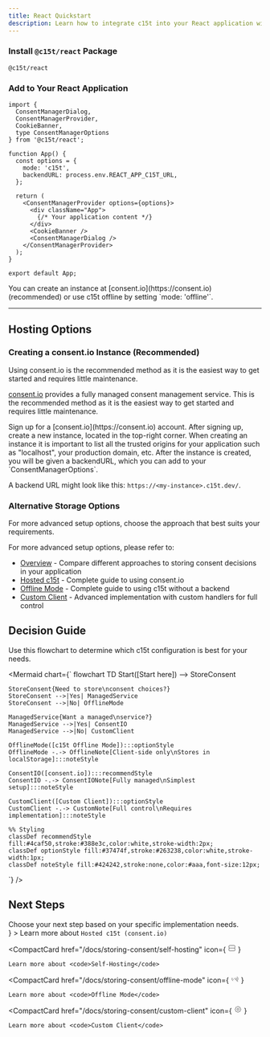 ```yaml
---
title: React Quickstart
description: Learn how to integrate c15t into your React application with this step-by-step guide. We'll cover installation, configuration, and basic usage.
---
```

<Steps>
<Step>
 
### Install `@c15t/react` Package
 ```package-install
 @c15t/react
 ```
</Step>
 
<Step>
 
### Add to Your React Application

```tsx title="src/App.jsx"
import { 
  ConsentManagerDialog,
  ConsentManagerProvider,
  CookieBanner,
  type ConsentManagerOptions
} from '@c15t/react';

function App() {
  const options = {
    mode: 'c15t', 
    backendURL: process.env.REACT_APP_C15T_URL,
  };

  return (
    <ConsentManagerProvider options={options}>
      <div className="App">
        {/* Your application content */}
      </div>
      <CookieBanner />
      <ConsentManagerDialog />
    </ConsentManagerProvider>
  );
}

export default App;
```

<Callout type="tip">
You can create an instance at [consent.io](https://consent.io) (recommended) or use c15t offline by setting `mode: 'offline'`.
</Callout>
</Step>
</Steps>

--- 

## Hosting Options

### Creating a consent.io Instance (Recommended)

<Callout type="info">
Using consent.io is the recommended method as it is the easiest way to get started and requires little maintenance.
</Callout>

[consent.io](https://consent.io) provides a fully managed consent management service. This is the recommended method as it is the easiest way to get started and requires little maintenance.

<Steps>

<Step>
Sign up for a [consent.io](https://consent.io) account.
</Step>

<Step>
After signing up, create a new instance, located in the top-right corner.

<Callout>
When creating an instance it is important to list all the trusted origins for your application such as "localhost", your production domain, etc.
</Callout>

</Step>

<Step>
After the instance is created, you will be given a backendURL, which you can add to your `ConsentManagerOptions`.

A backend URL might look like this: `https://<my-instance>.c15t.dev/`.
</Step>

</Steps>

### Alternative Storage Options

<Callout type="note">
For more advanced setup options, choose the approach that best suits your requirements.
</Callout>

For more advanced setup options, please refer to:
- [Overview](/docs/storing-consent/overview) - Compare different approaches to storing consent decisions in your application
- [Hosted c15t](/docs/storing-consent/hosted-c15t) - Complete guide to using consent.io
- [Offline Mode](/docs/storing-consent/offline-mode) - Complete guide to using c15t without a backend
- [Custom Client](/docs/storing-consent/custom-client) - Advanced implementation with custom handlers for full control

## Decision Guide

<Callout>
Use this flowchart to determine which c15t configuration is best for your needs.
</Callout>

<Mermaid chart={`
flowchart TD
    Start([Start here]) --> StoreConsent
    
    StoreConsent{Need to store\nconsent choices?}
    StoreConsent -->|Yes| ManagedService
    StoreConsent -->|No| OfflineMode
    
    ManagedService{Want a managed\nservice?}
    ManagedService -->|Yes| ConsentIO
    ManagedService -->|No| CustomClient
    
    OfflineMode([c15t Offline Mode]):::optionStyle
    OfflineMode -.-> OfflineNote[Client-side only\nStores in localStorage]:::noteStyle
    
    ConsentIO([consent.io]):::recommendStyle
    ConsentIO -.-> ConsentIONote[Fully managed\nSimplest setup]:::noteStyle
    
    CustomClient([Custom Client]):::optionStyle
    CustomClient -.-> CustomNote[Full control\nRequires implementation]:::noteStyle
    
    %% Styling
    classDef recommendStyle fill:#4caf50,stroke:#388e3c,color:white,stroke-width:2px;
    classDef optionStyle fill:#37474f,stroke:#263238,color:white,stroke-width:1px;
    classDef noteStyle fill:#424242,stroke:none,color:#aaa,font-size:12px;
`} />

## Next Steps

<Callout type="tip">
Choose your next step based on your specific implementation needs.
</Callout>

<div className="mt-6">
  <CompactCard 
    href="/docs/storing-consent/hosted-c15t" 
    icon={
      <svg xmlns="http://www.w3.org/2000/svg" width="16" height="16" fill="none" viewBox="0 0 24 24" stroke="currentColor">
        <path strokeLinecap="round" strokeLinejoin="round" strokeWidth={2} d="M13 10V3L4 14h7v7l9-11h-7z" />
      </svg>
    }
  >
    Learn more about <code>Hosted c15t (consent.io)</code>
  </CompactCard>

  <CompactCard 
    href="/docs/storing-consent/self-hosting"
    icon={
      <svg xmlns="http://www.w3.org/2000/svg" width="16" height="16" fill="none" viewBox="0 0 24 24" stroke="currentColor">
        <path strokeLinecap="round" strokeLinejoin="round" strokeWidth={2} d="M5 12h14M5 12a2 2 0 01-2-2V6a2 2 0 012-2h14a2 2 0 012 2v4a2 2 0 01-2 2M5 12a2 2 0 00-2 2v4a2 2 0 002 2h14a2 2 0 002-2v-4a2 2 0 00-2-2" />
      </svg>
    }
  >
    Learn more about <code>Self-Hosting</code>
  </CompactCard>

  <CompactCard 
    href="/docs/storing-consent/offline-mode"
    icon={
      <svg xmlns="http://www.w3.org/2000/svg" width="16" height="16" fill="none" viewBox="0 0 24 24" stroke="currentColor">
        <path strokeLinecap="round" strokeLinejoin="round" strokeWidth={2} d="M18.364 5.636a9 9 0 010 12.728m0 0l-2.829-2.829m2.829 2.829L21 21M15.536 8.464a5 5 0 010 7.072m0 0l-2.829-2.829m-4.243 2.829a4.978 4.978 0 01-1.414-2.83m-1.414 5.658a9 9 0 01-2.167-9.238m7.824 2.167a1 1 0 111.414 1.414m-1.414-1.414L10 10" />
      </svg>
    }
  >
    Learn more about <code>Offline Mode</code>
  </CompactCard>

  <CompactCard 
    href="/docs/storing-consent/custom-client"
    icon={
      <svg xmlns="http://www.w3.org/2000/svg" width="16" height="16" fill="none" viewBox="0 0 24 24" stroke="currentColor">
        <path strokeLinecap="round" strokeLinejoin="round" strokeWidth={2} d="M10.325 4.317c.426-1.756 2.924-1.756 3.35 0a1.724 1.724 0 002.573 1.066c1.543-.94 3.31.826 2.37 2.37a1.724 1.724 0 001.065 2.572c1.756.426 1.756 2.924 0 3.35a1.724 1.724 0 00-1.066 2.573c.94 1.543-.826 3.31-2.37 2.37a1.724 1.724 0 00-2.572 1.065c-.426 1.756-2.924 1.756-3.35 0a1.724 1.724 0 00-2.573-1.066c-1.543.94-3.31-.826-2.37-2.37a1.724 1.724 0 00-1.065-2.572c-1.756-.426-1.756-2.924 0-3.35a1.724 1.724 0 001.066-2.573c-.94-1.543.826-3.31 2.37-2.37.996.608 2.296.07 2.572-1.065z" />
        <path strokeLinecap="round" strokeLinejoin="round" strokeWidth={2} d="M15 12a3 3 0 11-6 0 3 3 0 016 0z" />
      </svg>
    }
  >
    Learn more about <code>Custom Client</code>
  </CompactCard>
</div>

